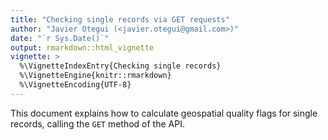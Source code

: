 ```yaml
---
title: "Checking single records via GET requests"
author: "Javier Otegui (<javier.otegui@gmail.com>)"
date: "`r Sys.Date()`"
output: rmarkdown::html_vignette
vignette: >
  %\VignetteIndexEntry{Checking single records}
  %\VignetteEngine{knitr::rmarkdown}
  %\VignetteEncoding{UTF-8}
---
```


This document explains how to calculate geospatial quality flags for single records, calling the `GET` method of the API.
